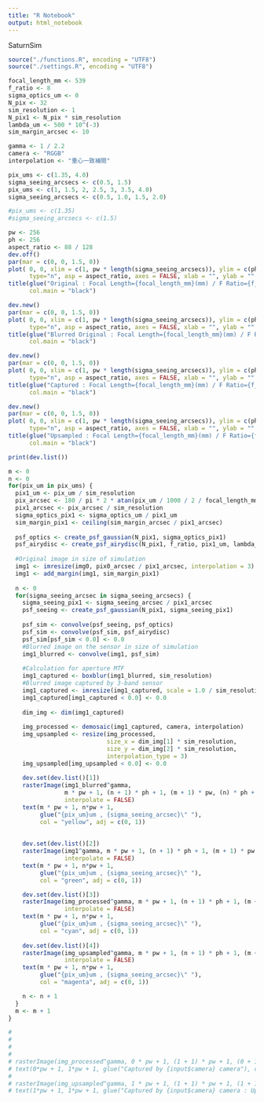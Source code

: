 ```yaml
---
title: "R Notebook"
output: html_notebook
---
```


SaturnSim

```r
source("./functions.R", encoding = "UTF8")
source("./settings.R", encoding = "UTF8")

focal_length_mm <- 539
f_ratio <- 8
sigma_optics_um <- 0
N_pix <- 32
sim_resolution <- 1
N_pix1 <- N_pix * sim_resolution
lambda_um <- 500 * 10^(-3)
sim_margin_arcsec <- 10

gamma <- 1 / 2.2
camera <- "RGGB"
interpolation <- "重心一致補間"

```

```r
pix_ums <- c(1.35, 4.0)
sigma_seeing_arcsecs <- c(0.5, 1.5)
pix_ums <- c(1, 1.5, 2, 2.5, 3, 3.5, 4.0)
sigma_seeing_arcsecs <- c(0.5, 1.0, 1.5, 2.0)

#pix_ums <- c(1.35)
#sigma_seeing_arcsecs <- c(1.5)

pw <- 256
ph <- 256
aspect_ratio <- 88 / 128
dev.off()
par(mar = c(0, 0, 1.5, 0))
plot( 0, 0, xlim = c(1, pw * length(sigma_seeing_arcsecs)), ylim = c(ph * length(pix_ums), 1), 
      type="n", asp = aspect_ratio, axes = FALSE, xlab = "", ylab = "" )
title(glue("Original : Focal Length={focal_length_mm}(mm) / F Ratio={f_ratio} / Sim. Resolution={sim_resolution}"), 
      col.main = "black")

dev.new()
par(mar = c(0, 0, 1.5, 0))
plot( 0, 0, xlim = c(1, pw * length(sigma_seeing_arcsecs)), ylim = c(ph * length(pix_ums), 1), 
      type="n", asp = aspect_ratio, axes = FALSE, xlab = "", ylab = "" )
title(glue("Blurred Original : Focal Length={focal_length_mm}(mm) / F Ratio={f_ratio} / Sim. Resolution={sim_resolution}"), 
      col.main = "black")

dev.new()
par(mar = c(0, 0, 1.5, 0))
plot( 0, 0, xlim = c(1, pw * length(sigma_seeing_arcsecs)), ylim = c(ph * length(pix_ums), 1), 
      type="n", asp = aspect_ratio, axes = FALSE, xlab = "", ylab = "" )
title(glue("Captured : Focal Length={focal_length_mm}(mm) / F Ratio={f_ratio} / Sim. Resolution={sim_resolution}"), 
      col.main = "black")

dev.new()
par(mar = c(0, 0, 1.5, 0))
plot( 0, 0, xlim = c(1, pw * length(sigma_seeing_arcsecs)), ylim = c(ph * length(pix_ums), 1), 
      type="n", asp = aspect_ratio, axes = FALSE, xlab = "", ylab = "" )
title(glue("Upsampled : Focal Length={focal_length_mm}(mm) / F Ratio={f_ratio} / Sim. Resolution={sim_resolution}"), 
      col.main = "black")

print(dev.list())      

m <- 0
n <- 0
for(pix_um in pix_ums) {
  pix1_um <- pix_um / sim_resolution
  pix_arcsec <- 180 / pi * 2 * atan(pix_um / 1000 / 2 / focal_length_mm) * 60 * 60
  pix1_arcsec <- pix_arcsec / sim_resolution
  sigma_optics_pix1 <- sigma_optics_um / pix1_um
  sim_margin_pix1 <- ceiling(sim_margin_arcsec / pix1_arcsec)
  
  psf_optics <- create_psf_gaussian(N_pix1, sigma_optics_pix1)
  psf_airydisc <- create_psf_airydisc(N_pix1, f_ratio, pix1_um, lambda_um)
  
  #Original image in size of simulation
  img1 <- imresize(img0, pix0_arcsec / pix1_arcsec, interpolation = 3)
  img1 <- add_margin(img1, sim_margin_pix1)
  
  n <- 0
  for(sigma_seeing_arcsec in sigma_seeing_arcsecs) {
    sigma_seeing_pix1 <- sigma_seeing_arcsec / pix1_arcsec
    psf_seeing <- create_psf_gaussian(N_pix1, sigma_seeing_pix1)
    
    psf_sim <- convolve(psf_seeing, psf_optics)
    psf_sim <- convolve(psf_sim, psf_airydisc)
    psf_sim[psf_sim < 0.0] <- 0.0
    #Blurred image on the sensor in size of simulation
    img1_blurred <- convolve(img1, psf_sim)
    
    #Calculation for aperture MTF
    img1_captured <- boxblur(img1_blurred, sim_resolution)
    #Blurred image captured by 3-band sensor
    img1_captured <- imresize(img1_captured, scale = 1.0 / sim_resolution, interpolation = -1)
    img1_captured[img1_captured < 0.0] <- 0.0
    
    dim_img <- dim(img1_captured)
    
    img_processed <- demosaic(img1_captured, camera, interpolation)
    img_upsampled <- resize(img_processed, 
                            size_x = dim_img[1] * sim_resolution, 
                            size_y = dim_img[2] * sim_resolution, 
                            interpolation_type = 3)
    img_upsampled[img_upsampled < 0.0] <- 0.0
    
    dev.set(dev.list()[1])
    rasterImage(img1_blurred^gamma, 
                m * pw + 1, (n + 1) * ph + 1, (m + 1) * pw, (n) * ph + 1,
                interpolate = FALSE)
    text(m * pw + 1, n*pw + 1, 
         glue("{pix_um}um , {sigma_seeing_arcsec}\" "), 
         col = "yellow", adj = c(0, 1))
    
    
    dev.set(dev.list()[2])
    rasterImage(img1^gamma, m * pw + 1, (n + 1) * ph + 1, (m + 1) * pw, (n) * ph + 1,
                interpolate = FALSE)
    text(m * pw + 1, n*pw + 1,
         glue("{pix_um}um , {sigma_seeing_arcsec}\" "),
         col = "green", adj = c(0, 1))

    dev.set(dev.list()[3])
    rasterImage(img_processed^gamma, m * pw + 1, (n + 1) * ph + 1, (m + 1) * pw, (n) * ph + 1,
                interpolate = FALSE)
    text(m * pw + 1, n*pw + 1,
         glue("{pix_um}um , {sigma_seeing_arcsec}\" "),
         col = "cyan", adj = c(0, 1))
    
    dev.set(dev.list()[4])
    rasterImage(img_upsampled^gamma, m * pw + 1, (n + 1) * ph + 1, (m + 1) * pw, (n) * ph + 1,
                interpolate = FALSE)
    text(m * pw + 1, n*pw + 1,
         glue("{pix_um}um , {sigma_seeing_arcsec}\" "),
         col = "magenta", adj = c(0, 1))

    n <- n + 1
  }
  m <- m + 1
}

# 
# 
# 
# 
# rasterImage(img_processed^gamma, 0 * pw + 1, (1 + 1) * pw + 1, (0 + 1) * pw, (1) * pw + 1, interpolate = FALSE)
# text(0*pw + 1, 1*pw + 1, glue("Captured by {input$camera} camera"), col = "cyan", adj = c(0, 1))
# 
# rasterImage(img_upsampled^gamma, 1 * pw + 1, (1 + 1) * pw + 1, (1 + 1) * pw, (1) * pw + 1, interpolate = FALSE)
# text(1*pw + 1, 1*pw + 1, glue("Captured by {input$camera} camera : Upsampled."), col = "magenta", adj = c(0, 1))

```